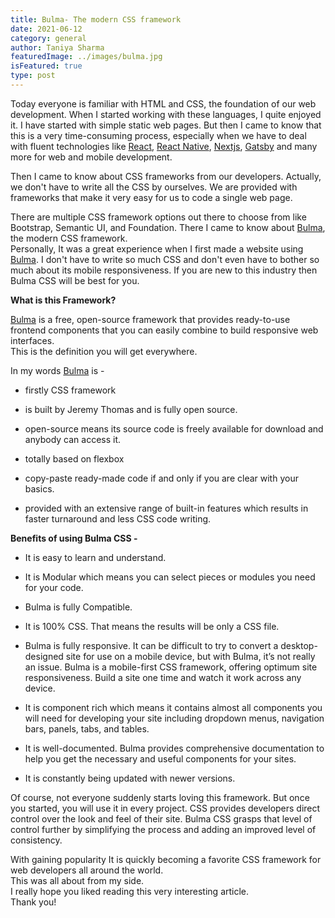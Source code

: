 ```yaml
---
title: Bulma- The modern CSS framework
date: 2021-06-12
category: general
author: Taniya Sharma
featuredImage: ../images/bulma.jpg
isFeatured: true
type: post
---
```



Today everyone is familiar with HTML and CSS, the foundation of our web development. When I started working with these languages, I quite enjoyed it. I have started with simple static web pages. But then I came to know that this is a very time-consuming process, especially when we have to deal with fluent technologies like [React](https://reactjs.org/), [React Native](https://reactnative.dev/), [Nextjs](https://nextjs.org/), [Gatsby](https://www.gatsbyjs.com/) and many more for web and mobile development.

Then I came to know about CSS frameworks from our developers. Actually, we don't have to write all the CSS by ourselves. We are provided with frameworks that make it very easy for us to code a single web page.  

There are multiple CSS framework options out there to choose from like Bootstrap, Semantic UI, and Foundation.
There I came to know about [Bulma](https://bulma.io/), the modern CSS framework.  
Personally, It was a great experience when I first made a website using [Bulma](https://bulma.io/). I don't have to write so much CSS and don't even have to bother so much about its mobile responsiveness.
If you are new to this industry then Bulma CSS will be best for you.

**What is this Framework?**

[Bulma](https://bulma.io/) is a free, open-source framework that provides ready-to-use frontend components that you can easily combine to build responsive web interfaces.  
This is the definition you will get everywhere.
 
 In my words [Bulma](https://bulma.io/) is -

 - firstly CSS framework
 
 - is built by Jeremy Thomas and is fully open source.
 
 - open-source means its source code is freely available for download and anybody can access it.
 
 - totally based on flexbox
 
 - copy-paste ready-made code if and only if you are clear with your basics.
 
 - provided with an extensive range of built-in features which results in faster turnaround and less CSS code writing.
 
**Benefits of using Bulma CSS -**
 - It is easy to learn and understand.
 
 - It is Modular which means you can select pieces or modules you need for your code.
 
 - Bulma is fully Compatible.
 
 - It is 100% CSS. That means the results will be only a CSS file.
 
 - Bulma is fully responsive.
 It can be difficult to try to convert a desktop-designed site for use on a mobile device, but with Bulma, it’s not really an issue. Bulma is a mobile-first CSS framework, offering optimum site responsiveness. Build a site one time and watch it work across any device.
 
 - It is component rich which means it contains almost all components you will need for developing your site including dropdown menus, navigation bars, panels, tabs, and tables.
 
 - It is well-documented. Bulma provides comprehensive documentation to help you get the necessary and useful components for your sites.
 
 - It is constantly being updated with newer versions.
 
Of course, not everyone suddenly starts loving this framework. But once you started, you will use it in every project. CSS provides developers direct control over the look and feel of their site. Bulma CSS grasps that level of control further by simplifying the process and adding an improved level of consistency.
 
With gaining popularity It is quickly becoming a favorite CSS framework for web developers all around the world.  
This was all about from my side.  
I really hope you liked reading this very interesting article.  
Thank you!
